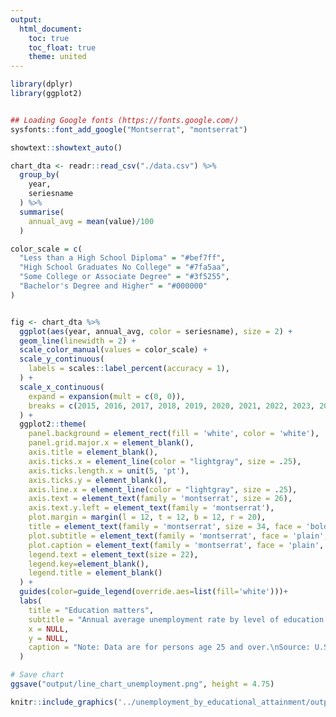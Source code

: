 ```yaml
---
output:
  html_document:
    toc: true
    toc_float: true
    theme: united
---
```


```r
library(dplyr)
library(ggplot2)


## Loading Google fonts (https://fonts.google.com/)
sysfonts::font_add_google("Montserrat", "montserrat")

showtext::showtext_auto()

chart_dta <- readr::read_csv("./data.csv") %>% 
  group_by(
    year, 
    seriesname
  ) %>% 
  summarise(
    annual_avg = mean(value)/100
  )

color_scale = c(
  "Less than a High School Diploma" = "#bef7ff",
  "High School Graduates No College" = "#7fa5aa",
  "Some College or Associate Degree" = "#3f5255",
  "Bachelor's Degree and Higher" = "#000000"
)


fig <- chart_dta %>%
  ggplot(aes(year, annual_avg, color = seriesname), size = 2) +
  geom_line(linewidth = 2) +
  scale_color_manual(values = color_scale) +
  scale_y_continuous(
    labels = scales::label_percent(accuracy = 1),
  ) +
  scale_x_continuous(
    expand = expansion(mult = c(0, 0)),
    breaks = c(2015, 2016, 2017, 2018, 2019, 2020, 2021, 2022, 2023, 2024)
  ) +
  ggplot2::theme(
    panel.background = element_rect(fill = 'white', color = 'white'),
    panel.grid.major.x = element_blank(),
    axis.title = element_blank(),
    axis.ticks.x = element_line(color = "lightgray", size = .25),
    axis.ticks.length.x = unit(5, 'pt'),
    axis.ticks.y = element_blank(),
    axis.line.x = element_line(color = "lightgray", size = .25),
    axis.text = element_text(family = 'montserrat', size = 26),
    axis.text.y.left = element_text(family = 'montserrat'),
    plot.margin = margin(l = 12, t = 12, b = 12, r = 20),
    title = element_text(family = 'montserrat', size = 34, face = 'bold'),
    plot.subtitle = element_text(family = 'montserrat', face = 'plain', size = 26, hjust = 0,  vjust = 0),
    plot.caption = element_text(family = 'montserrat', face = 'plain', size = 22, hjust = 0,  vjust = -2, lineheight = .5),
    legend.text = element_text(size = 22),
    legend.key=element_blank(),
    legend.title = element_blank()
  ) +
  guides(color=guide_legend(override.aes=list(fill='white')))+
  labs(
    title = "Education matters", 
    subtitle = "Annual average unemployment rate by level of education 2015-2024",
    x = NULL,
    y = NULL,
    caption = "Note: Data are for persons age 25 and over.\nSource: U.S. Bureau of Labor Statistics"
  )

# Save chart
ggsave("output/line_chart_unemployment.png", height = 4.75)
```
```r
knitr::include_graphics('../unemployment_by_educational_attainment/output/line_chart_unemployment.png')
```
